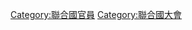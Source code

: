 {{Commonscat|United Nations General Assembly officials}}

[[Category:聯合國官員|Category:聯合國官員]]
[[Category:聯合國大會|Category:聯合國大會]]